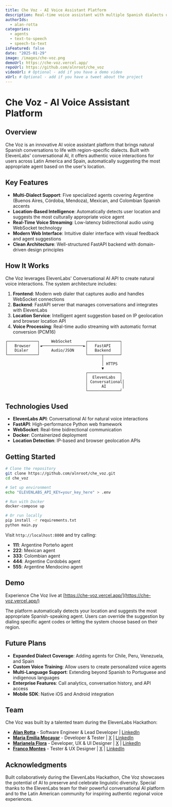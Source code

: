 ```yaml
---
title: Che Voz - AI Voice Assistant Platform
description: Real-time voice assistant with multiple Spanish dialects using ElevenLabs conversational AI
authorIds:
  - alan-rotta
categories:
  - agents
  - text-to-speech
  - speech-to-text
isFeatured: false
date: "2025-01-29"
image: /images/che-voz.png
demoUrl: https://che-voz.vercel.app/
repoUrl: https://github.com/alnroot/che_voz
videoUrl: # Optional - add if you have a demo video
xUrl: # Optional - add if you have a tweet about the project
---
```


# Che Voz - AI Voice Assistant Platform

## Overview

Che Voz is an innovative AI voice assistant platform that brings natural Spanish conversations to life with region-specific dialects. Built with ElevenLabs' conversational AI, it offers authentic voice interactions for users across Latin America and Spain, automatically suggesting the most appropriate agent based on the user's location.

## Key Features

- **Multi-Dialect Support**: Five specialized agents covering Argentine (Buenos Aires, Córdoba, Mendoza), Mexican, and Colombian Spanish accents
- **Location-Based Intelligence**: Automatically detects user location and suggests the most culturally appropriate voice agent
- **Real-Time Voice Streaming**: Low-latency bidirectional audio using WebSocket technology
- **Modern Web Interface**: Intuitive dialer interface with visual feedback and agent suggestions
- **Clean Architecture**: Well-structured FastAPI backend with domain-driven design principles

## How It Works

Che Voz leverages ElevenLabs' Conversational AI API to create natural voice interactions. The system architecture includes:

1. **Frontend**: Modern web dialer that captures audio and handles WebSocket connections
2. **Backend**: FastAPI server that manages conversations and integrates with ElevenLabs
3. **Location Service**: Intelligent agent suggestion based on IP geolocation and browser location API
4. **Voice Processing**: Real-time audio streaming with automatic format conversion (PCM16)

```
┌─────────────┐     WebSocket      ┌──────────────┐
│   Browser   │◄──────────────────►│   FastAPI    │
│   Dialer    │     Audio/JSON     │   Backend    │
└─────────────┘                    └──────┬───────┘
                                          │
                                          │ HTTPS
                                          ▼
                                   ┌──────────────┐
                                   │  ElevenLabs  │
                                   │ Conversational│
                                   │      AI       │
                                   └──────────────┘
```

## Technologies Used

- **ElevenLabs API**: Conversational AI for natural voice interactions
- **FastAPI**: High-performance Python web framework
- **WebSocket**: Real-time bidirectional communication
- **Docker**: Containerized deployment
- **Location Detection**: IP-based and browser geolocation APIs

## Getting Started

```bash
# Clone the repository
git clone https://github.com/alnroot/che_voz.git
cd che_voz

# Set up environment
echo "ELEVENLABS_API_KEY=your_key_here" > .env

# Run with Docker
docker-compose up

# Or run locally
pip install -r requirements.txt
python main.py
```

Visit `http://localhost:8000` and try calling:
- **111**: Argentine Porteño agent
- **222**: Mexican agent  
- **333**: Colombian agent
- **444**: Argentine Cordobés agent
- **555**: Argentine Mendocino agent

## Demo

Experience Che Voz live at [https://che-voz.vercel.app/](https://che-voz.vercel.app/)

The platform automatically detects your location and suggests the most appropriate Spanish-speaking agent. Users can override the suggestion by dialing specific agent codes or letting the system choose based on their region.

## Future Plans

- **Expanded Dialect Coverage**: Adding agents for Chile, Peru, Venezuela, and Spain
- **Custom Voice Training**: Allow users to create personalized voice agents
- **Multi-Language Support**: Extending beyond Spanish to Portuguese and indigenous languages
- **Enterprise Features**: Call analytics, conversation history, and API access
- **Mobile SDK**: Native iOS and Android integration

## Team

Che Voz was built by a talented team during the ElevenLabs Hackathon:

- **[Alan Rotta](https://github.com/alnroot)** - Software Engineer & Lead Developer | [LinkedIn](https://linkedin.com/in/alanrotta)
- **[Maria Emilia Mocayar](https://github.com/memocayar)** - Developer & Tester | [X](https://x.com/https_memi) | [LinkedIn](https://linkedin.com/in/memocayar)
- **[Marianela Flora](https://github.com/marianelavflora)** - Developer, UX & UI Designer | [X](https://x.com/mavifloraa) | [LinkedIn](https://linkedin.com/in/marianelavflora)
- **[Franco Montes](https://github.com/FrancoLeoMontes)** - Tester & UX Designer | [X](https://x.com/MontesFranco73) | [LinkedIn](https://www.linkedin.com/in/francomontesing)

## Acknowledgments

Built collaboratively during the ElevenLabs Hackathon, Che Voz showcases the potential of AI to preserve and celebrate linguistic diversity. Special thanks to the ElevenLabs team for their powerful conversational AI platform and to the Latin American community for inspiring authentic regional voice experiences.